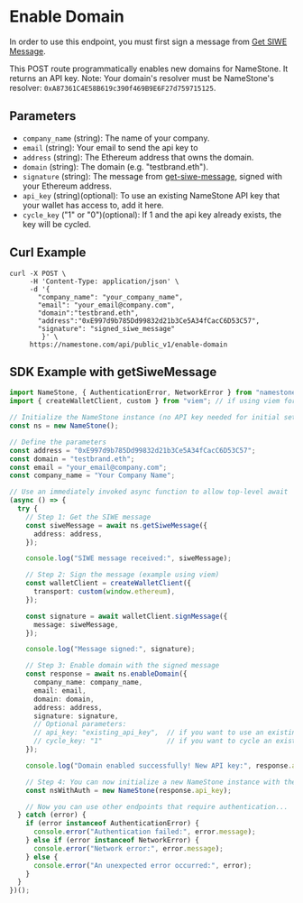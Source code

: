# Enable Domain

In order to use this endpoint, you must first sign a message from [Get SIWE Message](./get-siwe-message).

This POST route programmatically enables new domains for NameStone. It returns an API key.
Note: Your domain's resolver must be NameStone's resolver: `0xA87361C4E58B619c390f469B9E6F27d759715125`.

## Parameters

- `company_name` (string): The name of your company.
- `email` (string): Your email to send the api key to
- `address` (string): The Ethereum address that owns the domain.
- `domain` (string): The domain (e.g. "testbrand.eth").
- `signature` (string): The message from [get-siwe-message](./get-siwe-message), signed with your Ethereum address.
- `api_key` (string)(optional): To use an existing NameStone API key that your wallet has access to, add it here.
- `cycle_key` ("1" or "0")(optional): If 1 and the api key already exists, the key will be cycled.

## Curl Example

```
curl -X POST \
     -H 'Content-Type: application/json' \
     -d '{
       "company_name": "your_company_name",
       "email": "your_email@company.com",
       "domain":"testbrand.eth",
       "address":"0xE997d9b785Dd99832d21b3Ce5A34fCacC6D53C57",
       "signature": "signed_siwe_message"
        }' \
     https://namestone.com/api/public_v1/enable-domain
```

## SDK Example with getSiweMessage

```typescript
import NameStone, { AuthenticationError, NetworkError } from "namestone-sdk";
import { createWalletClient, custom } from "viem"; // if using viem for signing

// Initialize the NameStone instance (no API key needed for initial setup)
const ns = new NameStone();

// Define the parameters
const address = "0xE997d9b785Dd99832d21b3Ce5A34fCacC6D53C57";
const domain = "testbrand.eth";
const email = "your_email@company.com";
const company_name = "Your Company Name";

// Use an immediately invoked async function to allow top-level await
(async () => {
  try {
    // Step 1: Get the SIWE message
    const siweMessage = await ns.getSiweMessage({
      address: address,
    });

    console.log("SIWE message received:", siweMessage);

    // Step 2: Sign the message (example using viem)
    const walletClient = createWalletClient({
      transport: custom(window.ethereum),
    });

    const signature = await walletClient.signMessage({
      message: siweMessage,
    });

    console.log("Message signed:", signature);

    // Step 3: Enable domain with the signed message
    const response = await ns.enableDomain({
      company_name: company_name,
      email: email,
      domain: domain,
      address: address,
      signature: signature,
      // Optional parameters:
      // api_key: "existing_api_key",  // if you want to use an existing key
      // cycle_key: "1"                // if you want to cycle an existing key
    });

    console.log("Domain enabled successfully! New API key:", response.api_key);

    // Step 4: You can now initialize a new NameStone instance with the API key
    const nsWithAuth = new NameStone(response.api_key);

    // Now you can use other endpoints that require authentication...
  } catch (error) {
    if (error instanceof AuthenticationError) {
      console.error("Authentication failed:", error.message);
    } else if (error instanceof NetworkError) {
      console.error("Network error:", error.message);
    } else {
      console.error("An unexpected error occurred:", error);
    }
  }
})();
```
